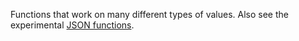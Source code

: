 Functions that work on many different types of values. Also see the experimental [JSON functions](/docs/Api/Danger#json).
